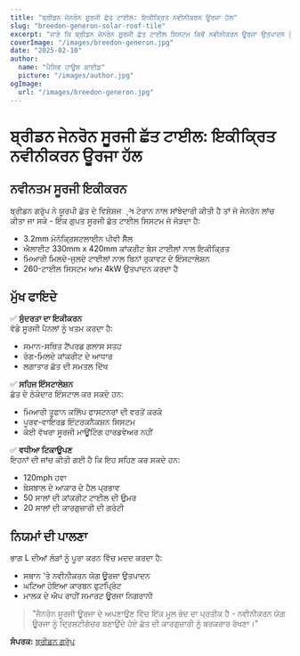 ```yaml
---
title: "ਬ੍ਰੀਡਨ ਜੇਨਰੋਨ ਸੂਰਜੀ ਛੱਤ ਟਾਈਲ: ਇਕੀਕ੍ਰਿਤ ਨਵੀਨੀਕਰਨ ਊਰਜਾ ਹੱਲ"
slug: "breedon-generon-solar-roof-tile"
excerpt: "ਜਾਣੋ ਕਿ ਬ੍ਰੀਡਨ ਜੇਨਰੋਨ ਸੂਰਜੀ ਛੱਤ ਟਾਈਲ ਸਿਸਟਮ ਕਿਵੇਂ ਨਵੀਨੀਕਰਨ ਊਰਜਾ ਉਤਪਾਦਨ ਨੂੰ ਪਰੰਪਰਾਗਤ ਛੱਤ ਦੇ ਸੁੰਦਰਤਾ ਨਾਲ ਜੋੜਦਾ ਹੈ।"
coverImage: "/images/breedon-generon.jpg"
date: "2025-02-10"
author:
  name: "ਪੈਸਿਵ ਹਾਊਸ ਗਾਈਡ"
  picture: "/images/author.jpg"
ogImage:
  url: "/images/breedon-generon.jpg"
---
```


# ਬ੍ਰੀਡਨ ਜੇਨਰੋਨ ਸੂਰਜੀ ਛੱਤ ਟਾਈਲ: ਇਕੀਕ੍ਰਿਤ ਨਵੀਨੀਕਰਨ ਊਰਜਾ ਹੱਲ

## ਨਵੀਨਤਮ ਸੂਰਜੀ ਇਕੀਕਰਨ

ਬ੍ਰੀਡਨ ਗਰੁੱਪ ਨੇ ਯੂਰਪੀ ਛੱਤ ਦੇ ਵਿਸ਼ੇਸ਼ਜ્ઞ ਟੇਰਾਨ ਨਾਲ ਸਾਂਝੇਦਾਰੀ ਕੀਤੀ ਹੈ ਤਾਂ ਜੋ ਜੇਨਰੋਨ ਲਾਂਚ ਕੀਤਾ ਜਾ ਸਕੇ - ਇੱਕ ਗੁਪਤ ਸੂਰਜੀ ਛੱਤ ਟਾਈਲ ਸਿਸਟਮ ਜੋ ਜੋੜਦਾ ਹੈ:

- 3.2mm ਮੋਨੋਕ੍ਰਿਸਟਲਾਈਨ ਪੀਵੀ ਸੈੱਲ
- ਐਲਾਈਟ 330mm x 420mm ਕਾਂਕਰੀਟ ਬੇਸ ਟਾਈਲਾਂ ਨਾਲ ਇਕੀਕ੍ਰਿਤ
- ਮਿਆਰੀ ਮਿਲਦੇ-ਜੁਲਦੇ ਟਾਈਲਾਂ ਨਾਲ ਬਿਨਾਂ ਰੁਕਾਵਟ ਦੇ ਇੰਸਟਾਲੇਸ਼ਨ
- 260-ਟਾਈਲ ਸਿਸਟਮ ਆਮ 4kW ਉਤਪਾਦਨ ਕਰਦਾ ਹੈ

## ਮੁੱਖ ਫਾਇਦੇ

✅ **ਸੁੰਦਰਤਾ ਦਾ ਇਕੀਕਰਨ**  
ਵੱਡੇ ਸੂਰਜੀ ਪੈਨਲਾਂ ਨੂੰ ਖਤਮ ਕਰਦਾ ਹੈ:
- ਸਮਾਨ-ਸਥਿਤ ਟੈਂਪਰਡ ਗਲਾਸ ਸਤਹ
- ਰੰਗ-ਮਿਲਦੇ ਕਾਂਕਰੀਟ ਦੇ ਆਧਾਰ
- ਲਗਾਤਾਰ ਛੱਤ ਦੀ ਸਮਤਲ ਦਿੱਖ

✅ **ਸਹਿਜ ਇੰਸਟਾਲੇਸ਼ਨ**  
ਛੱਤ ਦੇ ਠੇਕੇਦਾਰ ਇੰਸਟਾਲ ਕਰ ਸਕਦੇ ਹਨ:
- ਮਿਆਰੀ ਤੂਫਾਨ ਕਲਿੱਪ ਫਾਸਟਨਰਾਂ ਦੀ ਵਰਤੋਂ ਕਰਕੇ
- ਪੂਰਵ-ਵਾਇਰਡ ਇੰਟਰਕਨੈਕਸ਼ਨ ਸਿਸਟਮ
- ਕੋਈ ਵੱਖਰਾ ਸੂਰਜੀ ਮਾਊਂਟਿੰਗ ਹਾਰਡਵੇਅਰ ਨਹੀਂ

✅ **ਵਧੀਆ ਟਿਕਾਊਪਣ**  
ਇਹਨਾਂ ਦੀ ਜਾਂਚ ਕੀਤੀ ਗਈ ਹੈ ਕਿ ਇਹ ਸਹਿਣ ਕਰ ਸਕਦੇ ਹਨ:
- 120mph ਹਵਾ
- ਬੇਸਬਾਲ ਦੇ ਆਕਾਰ ਦੇ ਹੈਲ ਪ੍ਰਭਾਵ
- 50 ਸਾਲਾਂ ਦੀ ਕਾਂਕਰੀਟ ਟਾਈਲ ਦੀ ਉਮਰ
- 20 ਸਾਲਾਂ ਦੀ ਕਾਰਗੁਜ਼ਾਰੀ ਦੀ ਗਰੰਟੀ

## ਨਿਯਮਾਂ ਦੀ ਪਾਲਣਾ

ਭਾਗ L ਦੀਆਂ ਲੋੜਾਂ ਨੂੰ ਪੂਰਾ ਕਰਨ ਵਿੱਚ ਮਦਦ ਕਰਦਾ ਹੈ:
- ਸਥਾਨ 'ਤੇ ਨਵੀਨੀਕਰਨ ਯੋਗ ਊਰਜਾ ਉਤਪਾਦਨ
- ਘਟਿਆ ਹੋਇਆ ਕਾਰਬਨ ਫੁਟਪ੍ਰਿੰਟ
- ਮਾਲਕ ਦੇ ਐਪ ਰਾਹੀਂ ਸਮਾਰਟ ਊਰਜਾ ਨਿਗਰਾਨੀ

> "ਜੈਨਰੋਨ ਸੂਰਜੀ ਊਰਜਾ ਦੇ ਅਪਣਾਉਣ ਵਿੱਚ ਇੱਕ ਮੂਲ ਭੇਦ ਦਾ ਪ੍ਰਤੀਕ ਹੈ - ਨਵੀਨੀਕਰਨ ਯੋਗ ਊਰਜਾ ਨੂੰ ਦ੍ਰਿਸ਼ਟੀਗੋਚਰ ਬਣਾਉਂਦੇ ਹੋਏ ਛੱਤ ਦੀ ਕਾਰਗੁਜ਼ਾਰੀ ਨੂੰ ਬਰਕਰਾਰ ਰੱਖਣਾ।"

**ਸੰਪਰਕ:** [ਬ੍ਰੀਡਨ ਗਰੁੱਪ](https://www.breedongroup.com)